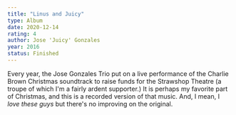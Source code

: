 ```yaml
---
title: "Linus and Juicy"
type: Album
date: 2020-12-14
rating: 4
author: Jose 'Juicy' Gonzales
year: 2016
status: Finished
---
```


Every year, the Jose Gonzales Trio put on a live performance of the Charlie Brown Christmas soundtrack to raise funds for the Strawshop Theatre (a troupe of which I'm a fairly ardent supporter.) It is perhaps my favorite part of Christmas, and this is a recorded version of that music.  And, I mean, I _love these guys_ but there's no improving on the original.
